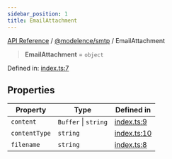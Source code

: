 ```yaml
---
sidebar_position: 1
title: EmailAttachment
---
```


[API Reference](/api-reference/@modelence/smtp/type-aliases/../../../index) / [@modelence/smtp](/api-reference/@modelence/smtp/type-aliases/../index) / EmailAttachment

> **EmailAttachment** = `object`

Defined in: [index.ts:7](https://github.com/modelence/modelence/blob/62259b6697571b616c549c71583a3c319522198d/packages/smtp/src/index.ts#L7)

## Properties

| Property | Type | Defined in |
| ------ | ------ | ------ |
| <a id="content"></a> `content` | `Buffer` \| `string` | [index.ts:9](https://github.com/modelence/modelence/blob/62259b6697571b616c549c71583a3c319522198d/packages/smtp/src/index.ts#L9) |
| <a id="contenttype"></a> `contentType` | `string` | [index.ts:10](https://github.com/modelence/modelence/blob/62259b6697571b616c549c71583a3c319522198d/packages/smtp/src/index.ts#L10) |
| <a id="filename"></a> `filename` | `string` | [index.ts:8](https://github.com/modelence/modelence/blob/62259b6697571b616c549c71583a3c319522198d/packages/smtp/src/index.ts#L8) |

